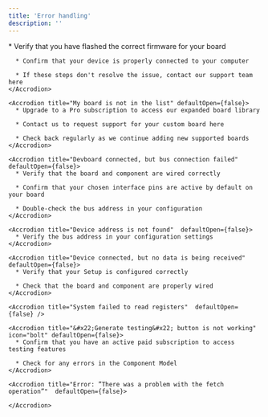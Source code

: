 ```yaml
---
title: 'Error handling'
description: ''
---
```

<AccordionGroup>
    <Accrodion title="Device is not connecting" defaultOpen={false}>
      * Verify that you have flashed the correct firmware for your board

      * Confirm that your device is properly connected to your computer

      * If these steps don't resolve the issue, contact our support team here
    </Accrodion>

    <Accrodion title="My board is not in the list" defaultOpen={false}>
      * Upgrade to a Pro subscription to access our expanded board library

      * Contact us to request support for your custom board here

      * Check back regularly as we continue adding new supported boards
    </Accrodion>

    <Accrodion title="Devboard connected, but bus connection failed"  defaultOpen={false}>
      * Verify that the board and component are wired correctly

      * Confirm that your chosen interface pins are active by default on your board

      * Double-check the bus address in your configuration
    </Accrodion>

    <Accrodion title="Device address is not found"  defaultOpen={false}>
      * Verify the bus address in your configuration settings
    </Accrodion>

    <Accrodion title="Device connected, but no data is being received"  defaultOpen={false}>
      * Verify that your Setup is configured correctly

      * Check that the board and component are properly wired
    </Accrodion>

    <Accrodion title="System failed to read registers"  defaultOpen={false} />

    <Accrodion title="&#x22;Generate testing&#x22; button is not working" icon="bolt" defaultOpen={false}>
      * Confirm that you have an active paid subscription to access testing features

      * Check for any errors in the Component Model
    </Accrodion>

    <Accrodion title="Error: ”There was a problem with the fetch operation”"  defaultOpen={false}>

    </Accrodion>
</AccordionGroup>